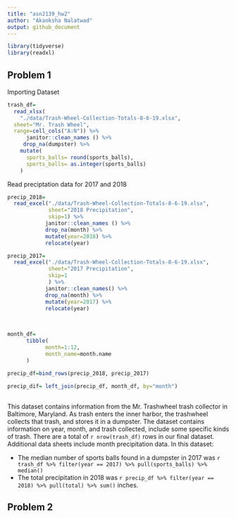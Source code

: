 ```yaml
---
title: "asn2139_hw2"
author: "Akanksha Nalatwad"
output: github_document
---
```


```r
library(tidyverse)
library(readxl)

```
## Problem 1

Importing Dataset

```r
trash_df=
  read_xlsx(
    "./data/Trash-Wheel-Collection-Totals-8-6-19.xlsx",
  sheet="Mr. Trash Wheel",
  range=cell_cols("A:N")) %>% 
      janitor::clean_names () %>% 
     drop_na(dumpster) %>% 
    mutate(
      sports_balls= round(sports_balls),
      sports_balls= as.integer(sports_balls)
    )
```

Read preciptation data for 2017 and 2018

```r
precip_2018=
  read_excel("./data/Trash-Wheel-Collection-Totals-8-6-19.xlsx",
             sheet="2018 Precipitation",
             skip=1) %>% 
            janitor::clean_names () %>% 
            drop_na(month) %>% 
            mutate(year=2018) %>% 
            relocate(year)

precip_2017=
  read_excel("./data/Trash-Wheel-Collection-Totals-8-6-19.xlsx",
             sheet="2017 Precipitation",
             skip=1
             ) %>% 
            janitor::clean_names() %>% 
            drop_na(month) %>% 
            mutate(year=2017) %>% 
            relocate(year)
  
          

```

```r
month_df=
      tibble(
            month=1:12,
            month_name=month.name
      )
        
precip_df=bind_rows(precip_2018, precip_2017)

precip_dif= left_join(precip_df, month_df, by="month")
      
```

This dataset contains information from the Mr. Trashwheel trash collector in Baltimore, Maryland. As trash enters the inner harbor, the trashwheel collects that trash, and stores it in a dumpster. The dataset contains information on year, month, and trash collected, include some specific kinds of trash. There are a total of `r nrow(trash_df)` rows in our final dataset. Additional data sheets include month precipitation data. In this dataset:

* The median number of sports balls found in a dumpster in 2017 was `r trash_df %>% filter(year == 2017) %>% pull(sports_balls) %>% median()`
* The total precipitation in 2018 was `r precip_df %>% filter(year == 2018) %>% pull(total) %>% sum()` inches.

## Problem 2